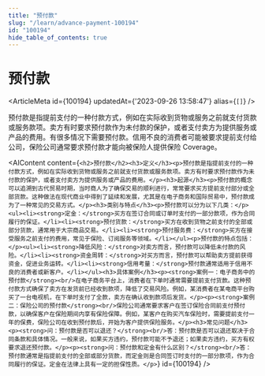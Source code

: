```yaml
---
title: "预付款"
slug: "/learn/advance-payment-100194"
id: "100194"
hide_table_of_contents: true
---
```



# 预付款

<ArticleMeta id={100194} updatedAt={'2023-09-26 13:58:47'} alias={`[]`} />
<div className='border-solid border-b border-t-0 my-4 border-[var(--ifm-color-gray-300)]' />

预付款是指提前支付的一种付款方式，例如在实际收到货物或服务之前就支付货款或服务款项。卖方有时要求预付款作为未付款的保护，或者支付卖方为提供服务或产品的费用。有很多情况下需要预付款。信用不良的消费者可能被要求提前支付给公司，保险公司通常要求预付款才能向被保险人提供保险 Coverage。

<AIContent content={`<h2>预付款</h2><h3>定义</h3><p>预付款是指提前支付的一种付款方式，例如在实际收到货物或服务之前就支付货款或服务款项。卖方有时要求预付款作为未付款的保护，或者支付卖方为提供服务或产品的费用。</p><h3>起源</h3><p>预付款的概念可以追溯到古代贸易时期，当时商人为了确保交易的顺利进行，常常要求买方提前支付部分或全部货款。这种做法在现代商业中得到了延续和发展，尤其是在电子商务和国际贸易中，预付款成为了一种常见的交易方式。</p><h3>类别与特点</h3><p>预付款可以分为以下几类：</p><ul><li><strong>定金：</strong>买方在签订合同或订单时支付的一部分款项，作为合同履行的保证。</li><li><strong>预付货款：</strong>买方在收到货物之前支付的全部或部分货款，通常用于大宗商品交易。</li><li><strong>预付服务费：</strong>买方在接受服务之前支付的费用，常见于保险、订阅服务等领域。</li></ul><p>预付款的特点包括：</p><ul><li><strong>降低风险：</strong>对卖方而言，预付款可以降低未付款的风险。</li><li><strong>资金周转：</strong>对买方而言，预付款可以帮助卖方提前获得资金，促进业务运转。</li><li><strong>信用考量：</strong>预付款通常适用于信用不良的消费者或新客户。</li></ul><h3>具体案例</h3><p><strong>案例一：电子商务中的预付款</strong><br/>在电子商务平台上，消费者在下单时通常需要提前支付货款。这种预付款方式确保了卖方在发货前已经收到款项，降低了交易风险。例如，某消费者在某电商平台购买了一台电视机，在下单时支付了全款，卖方在确认收到款项后发货。</p><p><strong>案例二：保险公司的预付款</strong><br/>保险公司通常要求客户在签订保险合同前支付预付款，以确保客户在保险期间内享有保险保障。例如，某客户在购买汽车保险时，需要提前支付一年的保费，保险公司在收到预付款后，开始为客户提供保险服务。</p><h3>常见问题</h3><p><strong>问：预付款是否可以退还？</strong><br/>答：预付款是否可以退还取决于合同条款和具体情况。一般来说，如果买方违约，预付款可能不予退还；如果卖方违约，买方有权要求退还预付款。</p><p><strong>问：预付款和定金有什么区别？</strong><br/>答：预付款通常是指提前支付的全部或部分货款，而定金则是合同签订时支付的一部分款项，作为合同履行的保证。定金在法律上具有一定的担保性质。</p>`} id={100194} />
